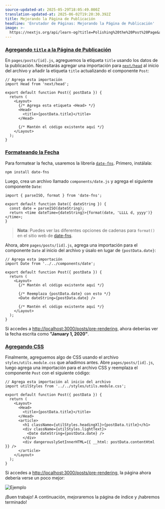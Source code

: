 ```yaml
---
source-updated-at: 2025-05-29T18:05:49.000Z
translation-updated-at: 2025-06-02T19:20:30.392Z
title: Mejorando la Página de Publicación
headline: 'Enrutador de Páginas: Mejorando la Página de Publicación'
image: >-
  https://nextjs.org/api/learn-og?title=Polishing%20the%20Post%20Page&amp;chapter=34
---
```


### [Agregando `title` a la Página de Publicación](#adding-title-to-the-post-page)

En `pages/posts/[id].js`, agreguemos la etiqueta `title` usando los datos de la publicación. Necesitarás agregar una importación para [`next/head`](/docs/api-reference/next/head) al inicio del archivo y añadir la etiqueta `title` actualizando el componente `Post`:

```
// Agrega esta importación
import Head from 'next/head';
 
export default function Post({ postData }) {
  return (
    <Layout>
      {/* Agrega esta etiqueta <Head> */}
      <Head>
        <title>{postData.title}</title>
      </Head>
 
      {/* Mantén el código existente aquí */}
    </Layout>
  );
}
```

### [Formateando la Fecha](#formatting-the-date)

Para formatear la fecha, usaremos la librería [`date-fns`](https://date-fns.org/). Primero, instálala:

```
npm install date-fns
```

Luego, crea un archivo llamado `components/date.js` y agrega el siguiente componente `Date`:

```
import { parseISO, format } from 'date-fns';
 
export default function Date({ dateString }) {
  const date = parseISO(dateString);
  return <time dateTime={dateString}>{format(date, 'LLLL d, yyyy')}</time>;
}
```

> **Nota**: Puedes ver las diferentes opciones de cadenas para `format()` en el sitio web de [date-fns](https://date-fns.org/v2.16.1/docs/format).

Ahora, abre `pages/posts/[id].js`, agrega una importación para el componente `Date` al inicio del archivo y úsalo en lugar de `{postData.date}`:

```
// Agrega esta importación
import Date from '../../components/date';
 
export default function Post({ postData }) {
  return (
    <Layout>
      {/* Mantén el código existente aquí */}
 
      {/* Reemplaza {postData.date} con esto */}
      <Date dateString={postData.date} />
 
      {/* Mantén el código existente aquí */}
    </Layout>
  );
}
```

Si accedes a [http://localhost:3000/posts/pre-rendering](http://localhost:3000/posts/pre-rendering), ahora deberías ver la fecha escrita como **"January 1, 2020"**.

### [Agregando CSS](#adding-css)

Finalmente, agreguemos algo de CSS usando el archivo `styles/utils.module.css` que añadimos antes. Abre `pages/posts/[id].js`, luego agrega una importación para el archivo CSS y reemplaza el componente `Post` con el siguiente código:

```
// Agrega esta importación al inicio del archivo
import utilStyles from '../../styles/utils.module.css';
 
export default function Post({ postData }) {
  return (
    <Layout>
      <Head>
        <title>{postData.title}</title>
      </Head>
      <article>
        <h1 className={utilStyles.headingXl}>{postData.title}</h1>
        <div className={utilStyles.lightText}>
          <Date dateString={postData.date} />
        </div>
        <div dangerouslySetInnerHTML={{ __html: postData.contentHtml }} />
      </article>
    </Layout>
  );
}
```

Si accedes a [http://localhost:3000/posts/pre-rendering](http://localhost:3000/posts/pre-rendering), la página ahora debería verse un poco mejor:

![Ejemplo](https://h8DxKfmAPhn8O0p3.public.blob.vercel-storage.com/learn/pages-router/dynamic-routes/post-page-css.png)

¡Buen trabajo! A continuación, mejoraremos la página de índice y ¡habremos terminado!